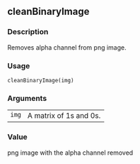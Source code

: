 
## cleanBinaryImage {.unnumbered}


### Description

Removes alpha channel from png image.



### Usage

<pre><code class='language-R'>cleanBinaryImage(img)
</code></pre>


### Arguments

<table>
<tr><td style = "white-space: nowrap; font-family: monospace; vertical-align: top"><code id="img">img</code></td>
<td>
A matrix of 1s and 0s.
</td></tr>
</table>


### Value

png image with the alpha channel removed


